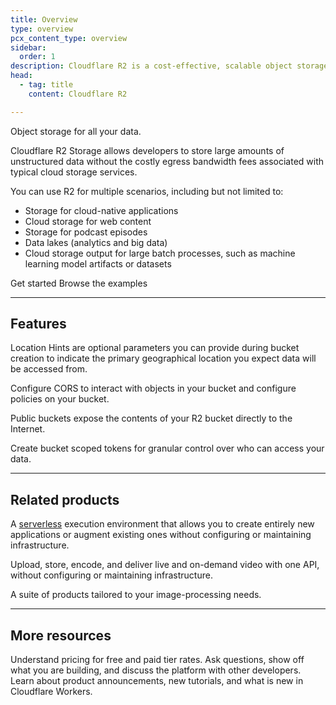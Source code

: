 ```yaml
---
title: Overview
type: overview
pcx_content_type: overview
sidebar:
  order: 1
description: Cloudflare R2 is a cost-effective, scalable object storage solution for cloud-native apps, web content, and data lakes without egress fees.
head:
  - tag: title
    content: Cloudflare R2

---
```



<Description>


Object storage for all your data.


</Description>

Cloudflare R2 Storage allows developers to store large amounts of unstructured data without the costly egress bandwidth fees associated with typical cloud storage services.

You can use R2 for multiple scenarios, including but not limited to:

* Storage for cloud-native applications
* Cloud storage for web content
* Storage for podcast episodes
* Data lakes (analytics and big data)
* Cloud storage output for large batch processes, such as machine learning model artifacts or datasets

 <LinkButton variant="primary" href="/r2/get-started/">Get started</LinkButton> <LinkButton variant="secondary" href="/r2/examples/">Browse the examples</LinkButton>


***

## Features

<Feature header="Location Hints" href="/r2/reference/data-location/#location-hints">

Location Hints are optional parameters you can provide during bucket creation to indicate the primary geographical location you expect data will be accessed from.


</Feature>

<Feature header="CORS" href="/r2/buckets/cors/">

Configure CORS to interact with objects in your bucket and configure policies on your bucket.


</Feature>

<Feature header="Public buckets" href="/r2/buckets/public-buckets/">

Public buckets expose the contents of your R2 bucket directly to the Internet.


</Feature>

<Feature header="Bucket scoped tokens" href="/r2/api/s3/tokens/">

Create bucket scoped tokens for granular control over who can access your data.


</Feature>

***

## Related products

<RelatedProduct header="Workers" href="/workers/" product="workers">

A [serverless](https://www.cloudflare.com/learning/serverless/what-is-serverless/) execution environment that allows you to create entirely new applications or augment existing ones without configuring or maintaining infrastructure.
</RelatedProduct>

<RelatedProduct header="Stream" href="/stream/" product="stream">

Upload, store, encode, and deliver live and on-demand video with one API, without configuring or maintaining infrastructure.
</RelatedProduct>

<RelatedProduct header="Images" href="/images/" product="images">

A suite of products tailored to your image-processing needs.
</RelatedProduct>

***

## More resources

<CardGrid>

<LinkTitleCard title="Pricing" href="/r2/pricing" icon="seti:shell">
&#x20;Understand pricing for free and paid tier rates.
</LinkTitleCard>

<LinkTitleCard title="Discord" href="https://discord.cloudflare.com" icon="discord">
&#x20;Ask questions, show off what you are building, and discuss the platform with other developers.
</LinkTitleCard>

<LinkTitleCard title="Twitter" href="https://x.com/cloudflaredev" icon="x.com">
&#x20;Learn about product announcements, new tutorials, and what is new in Cloudflare Workers.
</LinkTitleCard>

</CardGrid>
